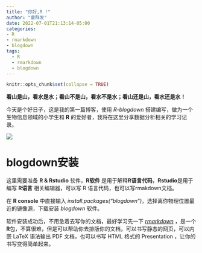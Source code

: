 ```yaml
---
title: "你好,R !"
author: "曹群发"
date: 2022-07-01T21:13:14-05:00
categories:
- R
- rmarkdown
- blogdown
tags:
  - R
  - rmarkdown
  - blogdown
---
```



```r
knitr::opts_chunk$set(collapse = TRUE)
```

**看山是山，看水是水；看山不是山，看水不是水；看山还是山，看水还是水！**

今天是个好日子，这是我的第一篇博客，使用 *R-blogdown* 搭建编写，做为一个生物信息领域的小学生和 **R**  的爱好者，我将在这里分享数据分析相关的学习记录。

![](Rlogo.png)

# blogdown安装

这里需要准备 **R & Rstudio** 软件，**R软件** 是用于解释**R语言代码**，**Rstudio**是用于编写 **R语言** 相关编辑器，可以写 R 语言代码，也可以写rmakdown文档。

在 **R console** 中直接输入 *install.packages("blogdown")*，选择离你物理位置最近的镜像源，下载安装 *blogdown* 软件。

软件安装成功后，不用急着去写你的文档，最好学习先一下 [*rmarkdown*](https://rmarkdown.rstudio.com/index.html) ，是一个 **R**包，不算很难，但是可以帮助你去排版你的文档，可以书写静态的网页，可以内嵌 LaTeX 语法输出 PDF 文档，也可以书写 HTML 格式的 Presentation ，让你的书写变得简单起来。




